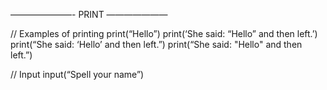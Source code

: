 ---------------------- PRINT ---------------------

// Examples of printing
print("Hello")
print('She said: "Hello" and then left.')
print("She said: 'Hello' and then left.")
print("She said: \"Hello\" and then left.")

// Input
input("Spell your name")